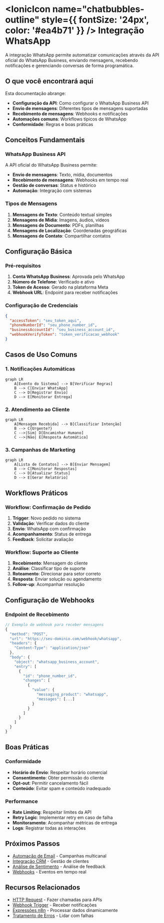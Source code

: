 ﻿# <IonicIcon name="chatbubbles-outline" style={{ fontSize: '24px', color: '#ea4b71' }} /> Integração WhatsApp

A integração WhatsApp permite automatizar comunicações através da API oficial do WhatsApp Business, enviando mensagens, recebendo notificações e gerenciando conversas de forma programática.

## O que você encontrará aqui

Esta documentação abrange:

- **Configuração da API**: Como configurar o WhatsApp Business API
- **Envio de mensagens**: Diferentes tipos de mensagens suportadas
- **Recebimento de mensagens**: Webhooks e notificações
- **Automações comuns**: Workflows típicos de WhatsApp
- **Conformidade**: Regras e boas práticas

## Conceitos Fundamentais

### WhatsApp Business API

A API oficial do WhatsApp Business permite:

- **Envio de mensagens**: Texto, mídia, documentos
- **Recebimento de mensagens**: Webhooks em tempo real
- **Gestão de conversas**: Status e histórico
- **Automação**: Integração com sistemas

### Tipos de Mensagens

1. **Mensagens de Texto**: Conteúdo textual simples
2. **Mensagens de Mídia**: Imagens, áudios, vídeos
3. **Mensagens de Documento**: PDFs, planilhas
4. **Mensagens de Localização**: Coordenadas geográficas
5. **Mensagens de Contato**: Compartilhar contatos

## Configuração Básica

### Pré-requisitos

1. **Conta WhatsApp Business**: Aprovada pelo WhatsApp
2. **Número de Telefone**: Verificado e ativo
3. **Token de Acesso**: Gerado na plataforma Meta
4. **Webhook URL**: Endpoint para receber notificações

### Configuração de Credenciais

```json
{
  "accessToken": "seu_token_aqui",
  "phoneNumberId": "seu_phone_number_id",
  "businessAccountId": "seu_business_account_id",
  "webhookVerifyToken": "token_verificacao_webhook"
}
```

## Casos de Uso Comuns

### 1. Notificações Automáticas

```mermaid
graph LR
    A[Evento do Sistema] --> B[Verificar Regras]
    B --> C[Enviar WhatsApp]
    C --> D[Registrar Envio]
    D --> E[Monitorar Entrega]
```

### 2. Atendimento ao Cliente

```mermaid
graph LR
    A[Mensagem Recebida] --> B[Classificar Intenção]
    B --> C{Urgente?}
    C -->|Sim| D[Encaminhar Humano]
    C -->|Não| E[Resposta Automática]
```

### 3. Campanhas de Marketing

```mermaid
graph LR
    A[Lista de Contatos] --> B[Enviar Mensagem]
    B --> C[Monitorar Respostas]
    C --> D[Atualizar Status]
    D --> E[Gerar Relatório]
```

## Workflows Práticos

### Workflow: Confirmação de Pedido

1. **Trigger**: Novo pedido no sistema
2. **Validação**: Verificar dados do cliente
3. **Envio**: WhatsApp com confirmação
4. **Acompanhamento**: Status de entrega
5. **Feedback**: Solicitar avaliação

### Workflow: Suporte ao Cliente

1. **Recebimento**: Mensagem do cliente
2. **Análise**: Classificar tipo de suporte
3. **Roteamento**: Direcionar para setor correto
4. **Resposta**: Enviar solução ou agendamento
5. **Follow-up**: Acompanhar resolução

## Configuração de Webhooks

### Endpoint de Recebimento

```javascript
// Exemplo de webhook para receber mensagens
{
  "method": "POST",
  "url": "https://seu-dominio.com/webhook/whatsapp",
  "headers": {
    "Content-Type": "application/json"
  },
  "body": {
    "object": "whatsapp_business_account",
    "entry": [
      {
        "id": "phone_number_id",
        "changes": [
          {
            "value": {
              "messaging_product": "whatsapp",
              "messages": [...]
            }
          }
        ]
      }
    ]
  }
}
```

## Boas Práticas

### Conformidade

- **Horário de Envio**: Respeitar horário comercial
- **Consentimento**: Obter permissão do cliente
- **Opt-out**: Permitir cancelamento fácil
- **Conteúdo**: Evitar spam e conteúdo inadequado

### Performance

- **Rate Limiting**: Respeitar limites da API
- **Retry Logic**: Implementar retry em caso de falha
- **Monitoramento**: Acompanhar métricas de entrega
- **Logs**: Registrar todas as interações

## Próximos Passos

- [Automação de Email](/integracoes-br/marketing/email-automation) - Campanhas multicanal
- [Integração CRM](/integracoes-br/financeiro/crm-integration) - Gestão de clientes
- [Análise de Sentimento](/advanced-ai/nodes-ia/sentiment-analysis) - Análise de feedback
- [Webhooks](/integracoes/webhooks) - Eventos em tempo real

## Recursos Relacionados

- [HTTP Request](/integracoes/builtin-nodes/http-requests/http-request) - Fazer chamadas para APIs
- [Webhook Trigger](/integracoes/trigger-nodes/event-based/webhook-trigger) - Receber notificações
- [Expressões n8n](/logica-e-dados/expressoes) - Processar dados dinamicamente
- [Tratamento de Erros](/logica-e-dados/flow-logic/error-handling) - Lidar com falhas 
